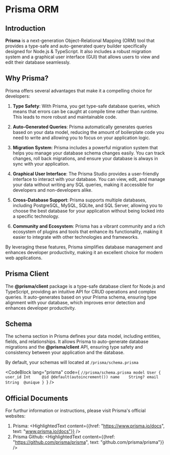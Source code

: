 
# Prisma ORM

## Introduction

**Prisma** is a next-generation Object-Relational Mapping (ORM) tool that provides a type-safe and auto-generated query builder specifically designed for Node.js & TypeScript. It also includes a robust migration system and a graphical user interface (GUI) that allows users to view and edit their database seamlessly.

## Why Prisma?

Prisma offers several advantages that make it a compelling choice for developers:

1. **Type Safety**: With Prisma, you get type-safe database queries, which means that errors can be caught at compile time rather than runtime. This leads to more robust and maintainable code.

2. **Auto-Generated Queries**: Prisma automatically generates queries based on your data model, reducing the amount of boilerplate code you need to write and allowing you to focus on your application logic.

3. **Migration System**: Prisma includes a powerful migration system that helps you manage your database schema changes easily. You can track changes, roll back migrations, and ensure your database is always in sync with your application.

4. **Graphical User Interface**: The Prisma Studio provides a user-friendly interface to interact with your database. You can view, edit, and manage your data without writing any SQL queries, making it accessible for developers and non-developers alike.

5. **Cross-Database Support**: Prisma supports multiple databases, including PostgreSQL, MySQL, SQLite, and SQL Server, allowing you to choose the best database for your application without being locked into a specific technology.

6. **Community and Ecosystem**: Prisma has a vibrant community and a rich ecosystem of plugins and tools that enhance its functionality, making it easier to integrate with other technologies and frameworks.

By leveraging these features, Prisma simplifies database management and enhances developer productivity, making it an excellent choice for modern web applications.


## Prisma Client

The **@prisma/client** package is a type-safe database client for Node.js and TypeScript, providing an intuitive API for CRUD operations and complex queries. It auto-generates based on your Prisma schema, ensuring type alignment with your database, which improves error detection and enhances developer productivity.

## Schema

The schema section in Prisma defines your data model, including entities, fields, and relationships. It allows Prisma to auto-generate database migrations and the **@prisma/client** API, ensuring type safety and consistency between your application and the database. 

By default, your schemas will located at <Code>/prisma/schema.prisma</Code>

<CodeBlock lang="prisma" code={
`//prisma/schema.prisma
model User {
    user_id Int     @id @default(autoincrement())
    name    String?
    email   String  @unique
}
`} />

## Official Documents

For furthur information or instructions, please visit Prisma's official websites:

1. Prisma: <HighlightedText content={{href: "https://www.prisma.io/docs", text: "www.prisma.io/docs"}} />
2. Prisma Github: <HighlightedText content={{href: "https://github.com/prisma/prisma", text: "github.com/prisma/prisma"}} />